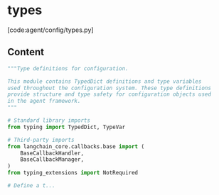 # types

[code:agent/config/types.py]

## Content

```python
"""Type definitions for configuration.

This module contains TypedDict definitions and type variables
used throughout the configuration system. These type definitions
provide structure and type safety for configuration objects used
in the agent framework.
"""

# Standard library imports
from typing import TypedDict, TypeVar

# Third-party imports
from langchain_core.callbacks.base import (
    BaseCallbackHandler,
    BaseCallbackManager,
)
from typing_extensions import NotRequired

# Define a t...
```